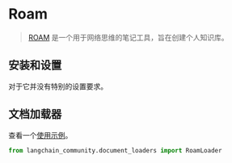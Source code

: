 # Roam

>[ROAM](https://roamresearch.com/) 是一个用于网络思维的笔记工具，旨在创建个人知识库。

## 安装和设置

对于它并没有特别的设置要求。

## 文档加载器

查看一个[使用示例](/docs/integrations/document_loaders/roam)。

```python
from langchain_community.document_loaders import RoamLoader
```
